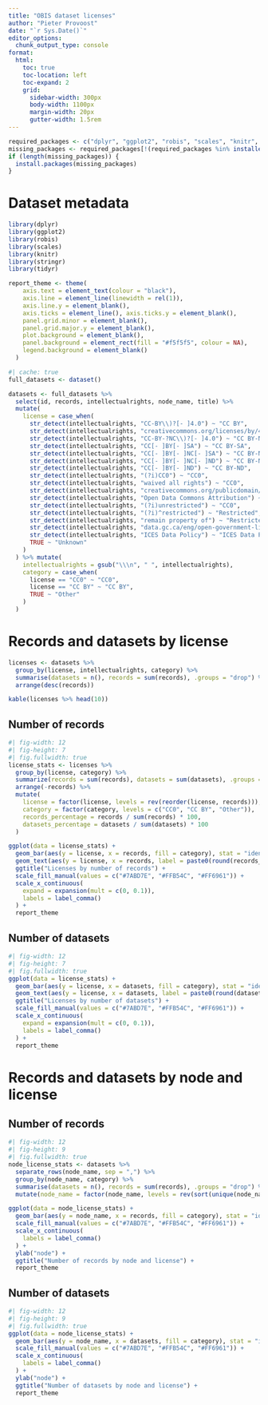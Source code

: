```yaml
---
title: "OBIS dataset licenses"
author: "Pieter Provoost"
date: "`r Sys.Date()`"
editor_options: 
  chunk_output_type: console
format:
  html:
    toc: true
    toc-location: left
    toc-expand: 2
    grid:
      sidebar-width: 300px
      body-width: 1100px
      margin-width: 20px
      gutter-width: 1.5rem
---
```


```r
required_packages <- c("dplyr", "ggplot2", "robis", "scales", "knitr", "stringr", "tidyr")
missing_packages <- required_packages[!(required_packages %in% installed.packages()[, "Package"])]
if (length(missing_packages)) {
  install.packages(missing_packages)
}
```

# Dataset metadata

```r
library(dplyr)
library(ggplot2)
library(robis)
library(scales)
library(knitr)
library(stringr)
library(tidyr)

report_theme <- theme(
    axis.text = element_text(colour = "black"),
    axis.line = element_line(linewidth = rel(1)),
    axis.line.y = element_blank(),
    axis.ticks = element_line(), axis.ticks.y = element_blank(),
    panel.grid.minor = element_blank(),
    panel.grid.major.y = element_blank(),
    plot.background = element_blank(),
    panel.background = element_rect(fill = "#f5f5f5", colour = NA),
    legend.background = element_blank()
  )
```

```r
#| cache: true
full_datasets <- dataset()
```

```r
datasets <- full_datasets %>% 
  select(id, records, intellectualrights, node_name, title) %>% 
  mutate(
    license = case_when(
      str_detect(intellectualrights, "CC-BY\\)?[- ]4.0") ~ "CC BY",
      str_detect(intellectualrights, "creativecommons.org/licenses/by/4.0") ~ "CC BY",
      str_detect(intellectualrights, "CC-BY-?NC\\)?[- ]4.0") ~ "CC BY-NC",
      str_detect(intellectualrights, "CC[- ]BY[- ]SA") ~ "CC BY-SA",
      str_detect(intellectualrights, "CC[- ]BY[- ]NC[- ]SA") ~ "CC BY-NC-SA",
      str_detect(intellectualrights, "CC[- ]BY[- ]NC[- ]ND") ~ "CC BY-NC-ND",
      str_detect(intellectualrights, "CC[- ]BY[- ]ND") ~ "CC BY-ND",
      str_detect(intellectualrights, "(?i)CC0") ~ "CC0",
      str_detect(intellectualrights, "waived all rights") ~ "CC0",
      str_detect(intellectualrights, "creativecommons.org/publicdomain/zero/1\\.0") ~ "CC0",
      str_detect(intellectualrights, "Open Data Commons Attribution") ~ "Open Data Commons Attribution",
      str_detect(intellectualrights, "(?i)unrestricted") ~ "CC0",
      str_detect(intellectualrights, "(?i)^restricted") ~ "Restricted",
      str_detect(intellectualrights, "remain property of") ~ "Restricted",
      str_detect(intellectualrights, "data.gc.ca/eng/open-government-licence-canada") ~ "Open Government Licence - Canada",
      str_detect(intellectualrights, "ICES Data Policy") ~ "ICES Data Policy",
      TRUE ~ "Unknown"
    )
  ) %>% mutate(
    intellectualrights = gsub("\\\n", " ", intellectualrights),    
    category = case_when(
      license == "CC0" ~ "CC0",
      license == "CC BY" ~ "CC BY",
      TRUE ~ "Other"
    )
  )
```

# Records and datasets by license

```r
licenses <- datasets %>% 
  group_by(license, intellectualrights, category) %>%
  summarise(datasets = n(), records = sum(records), .groups = "drop") %>%
  arrange(desc(records))

kable(licenses %>% head(10))
```

## Number of records

```r
#| fig-width: 12
#| fig-height: 7
#| fig.fullwidth: true
license_stats <- licenses %>% 
  group_by(license, category) %>% 
  summarize(records = sum(records), datasets = sum(datasets), .groups = "drop") %>% 
  arrange(-records) %>% 
  mutate(
    license = factor(license, levels = rev(reorder(license, records))),
    category = factor(category, levels = c("CC0", "CC BY", "Other")),
    records_percentage = records / sum(records) * 100,
    datasets_percentage = datasets / sum(datasets) * 100
  )

ggplot(data = license_stats) +
  geom_bar(aes(y = license, x = records, fill = category), stat = "identity") +
  geom_text(aes(y = license, x = records, label = paste0(round(records_percentage, 1), "%")), vjust = 0.5, hjust = -0.2) +
  ggtitle("Licenses by number of records") +
  scale_fill_manual(values = c("#7ABD7E", "#FFB54C", "#FF6961")) +
  scale_x_continuous(
    expand = expansion(mult = c(0, 0.1)),
    labels = label_comma()
  ) +
  report_theme
```

## Number of datasets

```r
#| fig-width: 12
#| fig-height: 7
#| fig.fullwidth: true
ggplot(data = license_stats) +
  geom_bar(aes(y = license, x = datasets, fill = category), stat = "identity") +
  geom_text(aes(y = license, x = datasets, label = paste0(round(datasets_percentage, 1), "%")), vjust = 0.5, hjust = -0.2) +
  ggtitle("Licenses by number of datasets") +
  scale_fill_manual(values = c("#7ABD7E", "#FFB54C", "#FF6961")) +
  scale_x_continuous(
    expand = expansion(mult = c(0, 0.1)),
    labels = label_comma()
  ) +
  report_theme
```

# Records and datasets by node and license

## Number of records

```r
#| fig-width: 12
#| fig-height: 9
#| fig.fullwidth: true
node_license_stats <- datasets %>%
  separate_rows(node_name, sep = ",") %>% 
  group_by(node_name, category) %>%
  summarise(datasets = n(), records = sum(records), .groups = "drop") %>% 
  mutate(node_name = factor(node_name, levels = rev(sort(unique(node_name)))))

ggplot(data = node_license_stats) +
  geom_bar(aes(y = node_name, x = records, fill = category), stat = "identity") +
  scale_fill_manual(values = c("#7ABD7E", "#FFB54C", "#FF6961")) +
  scale_x_continuous(
    labels = label_comma()
  ) +
  ylab("node") +
  ggtitle("Number of records by node and license") +
  report_theme
```

## Number of datasets

```r
#| fig-width: 12
#| fig-height: 9
#| fig.fullwidth: true
ggplot(data = node_license_stats) +
  geom_bar(aes(y = node_name, x = datasets, fill = category), stat = "identity") +
  scale_fill_manual(values = c("#7ABD7E", "#FFB54C", "#FF6961")) +
  scale_x_continuous(
    labels = label_comma()
  ) +
  ylab("node") +
  ggtitle("Number of datasets by node and license") +
  report_theme
```